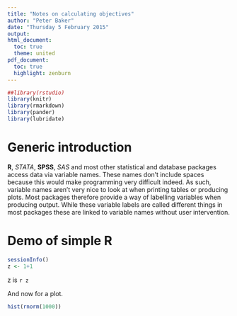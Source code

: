 ```yaml
---
title: "Notes on calculating objectives"
author: "Peter Baker"
date: "Thursday 5 February 2015"
output:
html_document:
  toc: true
  theme: united
pdf_document:
  toc: true
  highlight: zenburn
---
```


```r
##library(rstudio)
library(knitr)
library(rmarkdown)
library(pander)
library(lubridate)
```

# Generic introduction

**R**, *STATA*, __SPSS__, _SAS_ and most other statistical and database packages
access data via variable names. These names don't include spaces
because this would make programming very difficult indeed.  As such,
variable names aren't very nice to look at when printing tables or
producing plots. Most packages therefore provide a way of labelling
variables when producing output. While these variable labels are
called different things in most packages these are linked to variable
names without user intervention.

# Demo of simple R

```r
sessionInfo()
z <- 1+1
```

z is `r z`

And now for a plot.

```r
hist(rnorm(1000))
```
